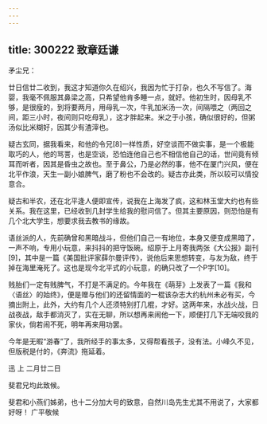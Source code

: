 ```yaml
---
---
---
```

title: 300222 致章廷谦
---




矛尘兄：

廿日信廿二收到，我这才知道你久在绍兴，我因为忙于打杂，也久不写信了。海婴，我毫不佩服其鼻梁之高，只希望他肯多睡一点，就好。他初生时，因母乳不够，是很瘦的，到将要两月，用母乳一次，牛乳加米汤一次，间隔喂之（两回之间，距三小时，夜间则只吃母乳），这才胖起来。米之于小孩，确似很好的，但粥汤似比米糊好，因其少有渣滓也。

疑古玄同，据我看来，和他的令兄[8]一样性质，好空谈而不做实事，是一个极能取巧的人，他的骂詈，也是空谈，恐怕连他自己也不相信他自己的话，世间竟有倾耳而听者，因其是昏虫之故也。至于鼻公，乃是必然的事，他不在厦门兴风，便在北平作浪，天生一副小娘脾气，磨了粉也不会改的。疑古亦此类，所以较可以情投意合。

疑古和半农，还在北平逢人便即宣传，说我在上海发了疯，这和林玉堂大约也有些关系。我在这里，已经收到几封学生给我的慰问信了。但其主要原因，则恐怕是有几个北大学生，想要求我去教书的缘故。

语丝派的人，先前确曾和黑暗战斗，但他们自己一有地位，本身又便变成黑暗了，一声不响，专用小玩意，来抖抖的把守饭碗。绍原于上月寄我两张《大公报》副刊[9]，其中是一篇《美国批评家薛尔曼评传》，说他后来思想转变，与友为敌，终于掉在海里淹死了。这也是现今北平式的小玩意，的确只改了一个P字[10]。

贱胎们一定有贱脾气，不打是不满足的。今年我在《萌芽》上发表了一篇《我和〈语丝〉的始终》，便是赠与他们的还留情面的一棍该杂志大约杭州未必有买，今摘出附上，此外，大约有几个人还须特别打几棍，才好。这两年来，水战火战，日战夜战，敌手都消灭了，实在无聊，所以想再来闹他一下，顺便打几下无端咬我的家伙，倘若闹不死，明年再来用功罢。

今年是无暇“游春”了，我所经手的事太多，又得帮看孩子，没有法。小峰久不见，但版税是付的，《奔流》拖延着。

迅 上 二月廿二日

斐君兄均此致候。

斐君和小燕们姊弟，也十二分加大号的致意，自然川岛先生尤其不用说了，大家都好呀！ 广平敬候